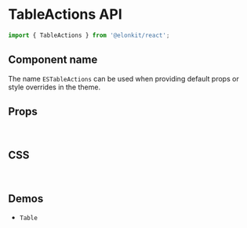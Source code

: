
<Meta title="Components API/TableActions" />

# TableActions API

```js
import { TableActions } from '@elonkit/react';
```

## Component name

The name `ESTableActions` can be used when providing default props or style overrides in the theme.

## Props

<TableInterface name="TableActionsProps" variant="props" />

<br />

## CSS

<TableInterface name="TableActionsClasses" variant="css" />

<br />

## Demos

<ul>
  <li>
    <LinkTo kind="components-table" story="demo">
      <code>Table</code>
    </LinkTo>
  </li>
</ul>
